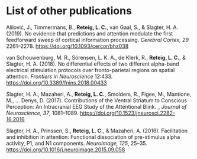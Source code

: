 # List of other publications {-}
\chaptermark{List of other publications}

\small
Alilović, J., Timmermans, B., __Reteig, L. C.__, van Gaal, S., & Slagter, H. A. (2019). No evidence that predictions and attention modulate the first feedforward sweep of cortical information processing. _Cerebral Cortex, 29_ 2261--2278. <https://doi.org/10.1093/cercor/bhz038> \newline

\noindent
van Schouwenburg, M. R., Sörensen, L. K. A., de Klerk, R., __Reteig, L. C.__, & Slagter, H. A. (2018). No differential effects of two different alpha-band electrical stimulation protocols over fronto-parietal regions on spatial attention. _Frontiers in Neuroscience_ 12:433. <https://doi.org/10.3389/fnins.2018.00433> \newline

\noindent
Slagter, H. A., Mazaheri, A., __Reteig, L. C.__, Smolders, R., Figee, M., Mantione, M., … Denys, D. (2017). Contributions of the Ventral Striatum to Conscious Perception: An Intracranial EEG Study of the Attentional Blink. _
_Journal of Neuroscience, 37_, 1081--1089. <https://doi.org/10.1523/jneurosci.2282-16.2016> \newline

\noindent
Slagter, H. A., Prinssen, S., __Reteig, L. C.__, & Mazaheri, A. (2016). Facilitation and inhibition in attention: Functional dissociation of pre-stimulus alpha activity, P1, and N1 components. _NeuroImage, 125_, 25--35. <https://doi.org/10.1016/j.neuroimage.2015.09.058>

\normalsize